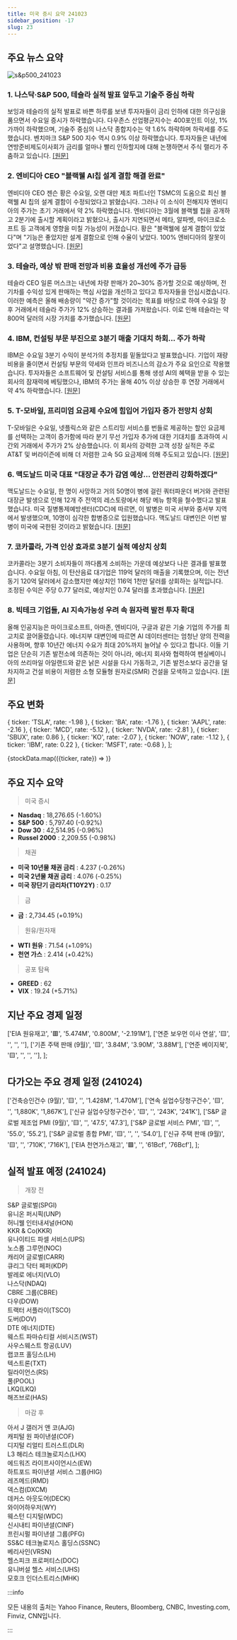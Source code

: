 ```yaml
---
title: 미국 증시 요약 241023
sidebar_position: -17
slug: 23
---
```


## 주요 뉴스 요약

![s&p500_241023](/map/241023.png)

### 1. **나스닥·S&P 500, 테슬라 실적 발표 앞두고 기술주 중심 하락**

보잉과 테슬라의 실적 발표로 바쁜 하루를 보낸 투자자들이 금리 인하에 대한 의구심을 품으면서 수요일 증시가 하락했습니다. 다우존스 산업평균지수는 400포인트 이상, 1% 가까이 하락했으며, 기술주 중심의 나스닥 종합지수는 약 1.6% 하락하며 하락세를 주도했습니다. 벤치마크 S&P 500 지수 역시 0.9% 이상 하락했습니다. 투자자들은 내년에 연방준비제도이사회가 금리를 얼마나 빨리 인하할지에 대해 논쟁하면서 주식 랠리가 주춤하고 있습니다. [[원문]](https://finance.yahoo.com/news/live/stock-market-today-nasdaq-sp-500-sink-as-tech-leads-losses-ahead-of-tesla-earnings-180358976.html)

### 2. **엔비디아 CEO "블랙웰 AI칩 설계 결함 해결 완료"**

엔비디아 CEO 젠슨 황은 수요일, 오랜 대만 제조 파트너인 TSMC의 도움으로 최신 블랙웰 AI 칩의 설계 결함이 수정되었다고 밝혔습니다. 그러나 이 소식이 전해지자 엔비디아의 주가는 초기 거래에서 약 2% 하락했습니다. 엔비디아는 3월에 블랙웰 칩을 공개하고 2분기에 출시할 계획이라고 밝혔으나, 출시가 지연되면서 메타, 알파벳, 마이크로소프트 등 고객에게 영향을 미칠 가능성이 커졌습니다. 황은 "블랙웰에 설계 결함이 있었다"며 "기능은 좋았지만 설계 결함으로 인해 수율이 낮았다. 100% 엔비디아의 잘못이었다"고 설명했습니다. [[원문]](https://www.reuters.com/technology/artificial-intelligence/nvidias-design-flaw-with-blackwell-ai-chips-now-fixed-ceo-says-2024-10-23/)

### 3. **테슬라, 예상 밖 판매 전망과 비용 효율성 개선에 주가 급등**

테슬라 CEO 일론 머스크는 내년에 차량 판매가 20~30% 증가할 것으로 예상하며, 전기차를 수익성 있게 판매하는 핵심 사업을 개선하고 있다고 투자자들을 안심시켰습니다. 이러한 예측은 올해 배송량이 "약간 증가"할 것이라는 목표를 바탕으로 하여 수요일 장후 거래에서 테슬라 주가가 12% 상승하는 결과를 가져왔습니다. 이로 인해 테슬라는 약 800억 달러의 시장 가치를 추가했습니다. [[원문]](https://www.reuters.com/business/autos-transportation/teslas-third-quarter-profit-margin-beats-estimates-2024-10-23/)

### 4. **IBM, 컨설팅 부문 부진으로 3분기 매출 기대치 하회... 주가 하락**

IBM은 수요일 3분기 수익이 분석가의 추정치를 밑돌았다고 발표했습니다. 기업이 재량 비용을 줄이면서 컨설팅 부문의 약세와 인프라 비즈니스의 감소가 주요 요인으로 작용했습니다. 투자자들은 소프트웨어 및 컨설팅 서비스를 통해 생성 AI의 혜택을 받을 수 있는 회사의 잠재력에 베팅했으나, IBM의 주가는 올해 40% 이상 상승한 후 연장 거래에서 약 4% 하락했습니다. [[원문]](https://www.reuters.com/technology/ibm-beats-third-quarter-profit-estimates-software-strength-2024-10-23/)

### 5. **T-모바일, 프리미엄 요금제 수요에 힘입어 가입자 증가 전망치 상회**

T-모바일은 수요일, 넷플릭스와 같은 스트리밍 서비스를 번들로 제공하는 할인 요금제를 선택하는 고객이 증가함에 따라 분기 무선 가입자 추가에 대한 기대치를 초과하여 시간외 거래에서 주가가 2% 상승했습니다. 이 회사의 강력한 고객 성장 실적은 주로 AT&T 및 버라이즌에 비해 더 저렴한 고속 5G 요금제에 의해 주도되고 있습니다. [[원문]](https://www.reuters.com/business/media-telecom/t-mobile-beats-estimates-wireless-subscriber-growth-fueled-by-demand-premium-2024-10-23/)

### 6. **맥도날드 미국 대표 "대장균 추가 감염 예상... 안전관리 강화하겠다"**

맥도날드는 수요일, 한 명이 사망하고 거의 50명이 병에 걸린 쿼터파운더 버거와 관련된 대장균 발생으로 인해 12개 주 전역의 레스토랑에서 해당 메뉴 항목을 철수했다고 발표했습니다. 미국 질병통제예방센터(CDC)에 따르면, 이 발병은 미국 서부와 중서부 지역에서 발생했으며, 10명이 심각한 합병증으로 입원했습니다. 맥도날드 대변인은 이번 발병이 미국에 국한된 것이라고 밝혔습니다. [[원문]](https://www.reuters.com/business/retail-consumer/mcdonalds-shares-fall-e-coli-outbreak-tied-quarter-pounder-kills-1-us-2024-10-23/)

### 7. **코카콜라, 가격 인상 효과로 3분기 실적 예상치 상회**

코카콜라는 3분기 소비자들이 까다롭게 소비하는 가운데 예상보다 나은 결과를 발표했습니다. 수요일 아침, 이 탄산음료 대기업은 119억 달러의 매출을 기록했으며, 이는 전년 동기 120억 달러에서 감소했지만 예상치인 116억 1천만 달러를 상회하는 실적입니다. 조정된 수익은 주당 0.77 달러로, 예상치인 0.74 달러를 초과했습니다. [[원문]](https://finance.yahoo.com/news/coca-cola-posts-better-than-expected-q3-report-driven-by-higher-prices-111045463.html)

### 8. **빅테크 기업들, AI 지속가능성 우려 속 원자력 발전 투자 확대**

올해 인공지능은 마이크로소프트, 아마존, 엔비디아, 구글과 같은 기술 기업의 주가를 최고치로 끌어올렸습니다. 에너지부 대변인에 따르면 AI 데이터센터는 엄청난 양의 전력을 사용하며, 향후 10년간 에너지 수요가 최대 20%까지 늘어날 수 있다고 합니다. 이들 기업은 단순히 기존 발전소에 의존하는 것이 아니라, 에너지 회사와 협력하여 펜실베이니아의 쓰리마일 아일랜드와 같은 낡은 시설을 다시 가동하고, 기존 발전소보다 공간을 덜 차지하고 건설 비용이 저렴한 소형 모듈형 원자로(SMR) 건설을 모색하고 있습니다. [[원문]](https://finance.yahoo.com/news/big-tech-is-going-all-in-on-nuclear-power-as-sustainability-concerns-around-ai-grow-201418764.html)

## 주요 변화

  { ticker: 'TSLA', rate: -1.98 },
  { ticker: 'BA', rate: -1.76 },
  { ticker: 'AAPL', rate: -2.16 },
  { ticker: 'MCD', rate: -5.12 },
  { ticker: 'NVDA', rate: -2.81 },
  { ticker: 'SBUX', rate: 0.86 },
  { ticker: 'KO', rate: -2.07 },
  { ticker: 'NOW', rate: -1.12 },
  { ticker: 'IBM', rate: 0.22 },
  { ticker: 'MSFT', rate: -0.68 },
];

{stockData.map(({ticker, rate}) => <StockCardMini key={ticker} ticker={ticker} rate={rate}></StockCardMini>)}

## 주요 지수 요약

> 미국 증시

- **Nasdaq** : 18,276.65 (-1.60%)
- **S&P 500** : 5,797.40 (-0.92%)
- **Dow 30** : 42,514.95 (-0.96%)
- **Russel 2000** : 2,209.55 (-0.98%)

> 채권

- **미국 10년물 채권 금리** : 4.237 (-0.26%)
- **미국 2년물 채권 금리** : 4.076 (-0.25%)
- **미국 장단기 금리차(T10Y2Y)** : 0.17

> 금

- **금** : 2,734.45 (+0.19%)

> 원유/원자재

- **WTI 원유** : 71.54 (+1.09%)
- **천연 가스** : 2.414 (+0.42%)

> 공포 탐욕

- **GREED** : 62
- **VIX** : 19.24 (+5.71%)

## 지난 주요 경제 일정

  ['EIA 원유재고', '🟥', '5.474M', '0.800M', '-2.191M'],
  ['연준 보우먼 이사 연설', '🟨', '', '', ''],
  ['기존 주택 판매 (9월)', '🟨', '3.84M', '3.90M', '3.88M'],
  ['연준 베이지북', '🟨', '', '', ''],
];

<EconomicCalendar data={eventsData} />

## 다가오는 주요 경제 일정 (241024)

  ['건축승인건수 (9월)', '🟨', '', '1.428M', '1.470M'],
  ['연속 실업수당청구건수', '🟨', '', '1,880K', '1,867K'],
  ['신규 실업수당청구건수', '🟨', '', '243K', '241K'],
  ['S&P 글로벌 제조업 PMI (9월)', '🟨', '', '47.5', '47.3'],
  ['S&P 글로벌 서비스 PMI', '🟨', '', '55.0', '55.2'],
  ['S&P 글로벌 종합 PMI', '🟨', '', '', '54.0'],
  ['신규 주택 판매 (9월)', '🟨', '', '710K', '716K'],
  ['EIA 천연가스재고', '🟩', '', '61Bcf', '76Bcf'],
];

<EconomicCalendar data={nextEventsData} />

## 실적 발표 예정 (241024)

> 개장 전

S&P 글로벌(SPGI)  
유니온 퍼시픽(UNP)  
허니웰 인터내셔널(HON)  
KKR & Co(KKR)  
유나이티드 파셀 서비스(UPS)  
노스롭 그루먼(NOC)  
캐리어 글로벌(CARR)  
큐리그 닥터 페퍼(KDP)  
발레로 에너지(VLO)  
나스닥(NDAQ)  
CBRE 그룹(CBRE)  
다우(DOW)  
트랙터 서플라이(TSCO)  
도버(DOV)  
DTE 에너지(DTE)  
웨스트 파마슈티컬 서비시즈(WST)  
사우스웨스트 항공(LUV)  
랩코프 홀딩스(LH)  
텍스트론(TXT)  
릴라이언스(RS)  
풀(POOL)  
LKQ(LKQ)  
해즈브로(HAS)

> 마감 후

아서 J 갤러거 앤 코(AJG)  
캐피털 원 파이낸셜(COF)  
디지털 리얼티 트러스트(DLR)  
L3 해리스 테크놀로지스(LHX)  
에드워즈 라이프사이언시스(EW)  
하트포드 파이낸셜 서비스 그룹(HIG)  
레즈메드(RMD)  
덱스컴(DXCM)  
데커스 아웃도어(DECK)  
와이어하우저(WY)  
웨스턴 디지털(WDC)  
신시내티 파이낸셜(CINF)  
프린시펄 파이낸셜 그룹(PFG)  
SS&C 테크놀로지스 홀딩스(SSNC)  
베리사인(VRSN)  
헬스피크 프로퍼티스(DOC)  
유니버설 헬스 서비스(UHS)  
모호크 인더스트리스(MHK)

:::info

모든 내용의 출처는 Yahoo Finance, Reuters, Bloomberg, CNBC, Investing.com, Finviz, CNN입니다.

:::
